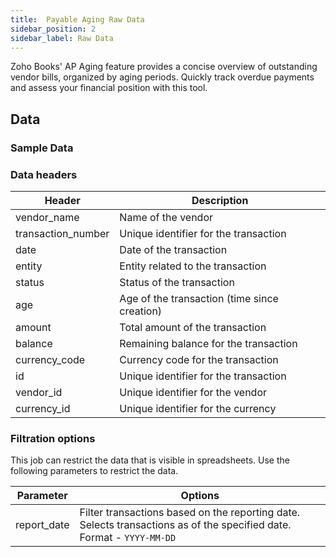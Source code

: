 ```yaml
---
title:  Payable Aging Raw Data
sidebar_position: 2
sidebar_label: Raw Data
---
```




Zoho Books' AP Aging feature provides a concise overview of outstanding vendor bills, organized by aging periods. Quickly track overdue payments and assess your financial position with this tool.

<AddJob
  template="gsheet_zoho_books_db_get_ap_aging_details"
/>


## Data

### Sample Data

<Gsheet
  src="https://docs.google.com/spreadsheets/d/1-gX-uq5YrTW-6gQJYM-mNXitEOfJLTiQCvPtV8CR1Yc/edit#gid=1424604429"
/>


### Data headers

| Header             | Description                                           |
|--------------------|-------------------------------------------------------|
| vendor_name        | Name of the vendor                                    |
| transaction_number | Unique identifier for the transaction                |
| date               | Date of the transaction                               |
| entity             | Entity related to the transaction                     |
| status             | Status of the transaction                             |
| age                | Age of the transaction (time since creation)          |
| amount             | Total amount of the transaction                       |
| balance            | Remaining balance for the transaction                 |
| currency_code      | Currency code for the transaction                     |
| id                 | Unique identifier for the transaction                 |
| vendor_id          | Unique identifier for the vendor                      |
| currency_id        | Unique identifier for the currency                    |



### Filtration options

This job can restrict the data that is visible in spreadsheets. Use the following parameters to restrict the data.

| Parameter | Options |
|----|----|                                                                                     
| report_date | Filter transactions based on the reporting date. Selects transactions as of the specified date. Format - `YYYY-MM-DD` |


<!---
## Others

### Similar jobs

Similar sort of data can be achieved by using get accounting transaction job and filtering it by invoice type. 

### Reports that use this job

Here are some of the report templates that use this job: 
-->